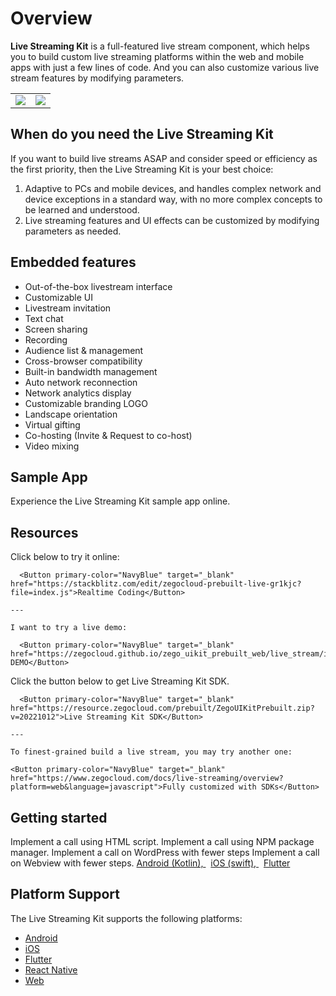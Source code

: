 # Overview


**Live Streaming Kit** is a full-featured live stream component, which helps you to build custom live streaming platforms within the web and mobile apps with just a few lines of code. And you can also customize various live stream features by modifying parameters.
 
|                                                                                                                                      |                                                                                                                                      |
| ------------------------------------------------------------------------------------------------------------------------------------ | ------------------------------------------------------------------------------------------------------------------------------------ |
| <Frame width="512" height="auto" caption=""><img src="https://doc-media.zego.im/sdk-doc/Pics/Prebuilt_Web/liveStream_P.jpg" /></Frame> | <Frame width="180" height="auto" caption=""><img src="https://doc-media.zego.im/sdk-doc/Pics/Prebuilt_Web/liveStream_m.png" /></Frame> |


## When do you need the Live Streaming Kit


If you want to build live streams ASAP and consider speed or efficiency as the first priority, then the Live Streaming Kit is your best choice: 
1. Adaptive to PCs and mobile devices, and handles complex network and device exceptions in a standard way, with no more complex concepts to be learned and understood.
2. Live streaming features and UI effects can be customized by modifying parameters as needed.

## Embedded features 

* Out-of-the-box livestream interface
* Customizable UI
* Livestream invitation
* Text chat
* Screen sharing
* Recording
* Audience list & management
* Cross-browser compatibility
* Built-in bandwidth management
* Auto network reconnection
* Network analytics display
* Customizable branding LOGO
* Landscape orientation
* Virtual gifting
* Co-hosting (Invite & Request to co-host)
* Video mixing

## Sample App

<CardGroup cols={2}>
<Card title="Online" href="https://zegocloud.github.io/zego_uikit_prebuilt_web/live_stream/index.html?roomID=0B9ji&role=Host&userID=73864816&lang=en" target="_blank">
  Experience the Live Streaming Kit sample app online.
</Card>
</CardGroup>

## Resources
<CardGroup cols={2}>
  <Card title="I want to code online and check it in action:">
    Click below to try it online:

	  <Button primary-color="NavyBlue" target="_blank" href="https://stackblitz.com/edit/zegocloud-prebuilt-live-gr1kjc?file=index.js">Realtime Coding</Button>

    ---

    I want to try a live demo:

	  <Button primary-color="NavyBlue" target="_blank" href="https://zegocloud.github.io/zego_uikit_prebuilt_web/live_stream/index.html">LIVE DEMO</Button>
  </Card>
  <Card title="I want to check out Live Streaming Kit:">
    Click the button below to get Live Streaming Kit SDK.

	  <Button primary-color="NavyBlue" target="_blank" href="https://resource.zegocloud.com/prebuilt/ZegoUIKitPrebuilt.zip?v=20221012">Live Streaming Kit SDK</Button>

    ---

    To finest-grained build a live stream, you may try another one:

	<Button primary-color="NavyBlue" target="_blank" href="https://www.zegocloud.com/docs/live-streaming/overview?platform=web&language=javascript">Fully customized with SDKs</Button>
  </Card>
</CardGroup>




## Getting started


<CardGroup cols={2}>
  <Card title="Using HTML script (JQuery, PHP, JSP)" href="./02-Quick%20start/01-Using HTML script.mdx">
    Implement a call using HTML script.
  </Card>
  <Card title="Using NPM package manager (React, Vue, Angular)" href="./02-Quick%20start/02-Using NPM package manager.mdx">
    Implement a call using NPM package manager.
  </Card>
  <Card title="Using WordPress" href="./02-Quick%20start/03-Using WordPress.mdx">
    Implement a call on WordPress with fewer steps
  </Card>
  <Card title="Using WebView" href="https://www.zegocloud.com/blog/webrtc-ios" target="_blank">
    Implement a call on Webview with fewer steps.
    <a href="https://www.zegocloud.com/blog/webrtc-android" target="_blank">Android (Kotlin), </a>&nbsp;
    <a href="https://www.zegocloud.com/blog/webrtc-ios" target="_blank">iOS (swift), </a>&nbsp;
    <a href="https://www.zegocloud.com/blog/flutter-webrtc" target="_blank">Flutter</a>
  </Card>
</CardGroup>

## Platform Support

The Live Streaming Kit supports the following platforms:

- [Android](https://www.zegocloud.com/docs/uikit/live-streaming-kit-android/overview)
- [iOS](https://www.zegocloud.com/docs/uikit/live-streaming-kit-ios/overview)
- [Flutter](https://www.zegocloud.com/docs/uikit/live-streaming-kit-flutter/overview)
- [React Native](https://www.zegocloud.com/docs/uikit/live-streaming-kit-rn/overview)
- [Web](https://www.zegocloud.com/docs/uikit/live-streaming-kit-web/overview)